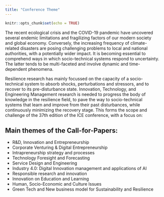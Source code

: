 ```yaml
---
title: "Conference Theme"
---
```


```r
knitr::opts_chunk$set(echo = TRUE)
```

The recent ecological crisis and the COVID-19 pandemic have uncovered several endemic limitations and fragilizing factors of our modern society and global economy. 
Conversely, the increasing frequency of climate-related disasters are posing challenging problems to local and national authorities, with a potentially wider impact. It is becoming essential to comprehend ways in which socio-technical systems respond to uncertainty.  
The latter tends to be multi-faceted and involve dynamic and time-dependent phenomena.

Resilience research has mainly focussed on the capacity of a socio-technical system to absorb shocks, perturbations and stressors, and to recover to its pre-disturbance state. Innovation, Technology, and Engineering Management research is needed to progress the body of knowledge in the resilience field, to pave the way to socio-technical systems that learn and improve from their past disturbances, while continuously minimizing the recovery stage. This forms the scope and challenge of the 37th edition of the ICE conference, with a focus on:


## Main themes of the Call-for-Papers:

-	R&D, Innovation and Entrepreneurship
-	Corporate Venturing & Digital Entrepreneurship
-	Intrapreneurship strategy and processes
-	Technology Foresight and Forecasting
-	Service Design and Engineering
-	Industry 4.0: Digital Innovation management and applications of AI
-	Responsible research and innovation
-	Innovation on Education and Learning
-	Human, Socio-Economic and Culture Issues
-	Green Tech and New business model for Sustainability and Resilience




